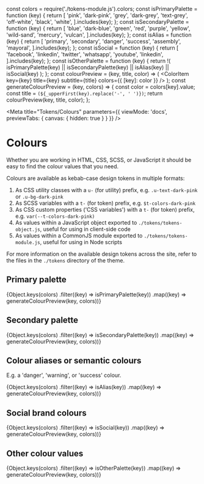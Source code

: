 const colors = require('./tokens-module.js').colors;
const isPrimaryPalette = function (key) {
  return [
    'pink',
    'dark-pink',
    'grey',
    'dark-grey',
    'text-grey',
    'off-white',
    'black',
    'white',
  ].includes(key);
};
const isSecondaryPalette = function (key) {
  return [
    'blue',
    'dark-blue',
    'green',
    'red',
    'purple',
    'yellow',
    'wild-sand',
    'mercury',
    'vulcan',
  ].includes(key);
};
const isAlias = function (key) {
  return [
    'primary',
    'secondary',
    'danger',
    'success',
    'assembly',
    'mayoral',
  ].includes(key);
};
const isSocial = function (key) {
  return [
    'facebook',
    'linkedin',
    'twitter',
    'whatsapp',
    'youtube',
    'linkedin',
  ].includes(key);
};
const isOtherPalette = function (key) {
  return !(
    isPrimaryPalette(key) ||
    isSecondaryPalette(key) ||
    isAlias(key) ||
    isSocial(key)
  );
};
const colourPreview = (key, title, color) => (
  <ColorItem key={key} title={key} subtitle={title} colors={{ [key]: color }} />
);
const generateColourPreview = (key, colors) => {
  const color = colors[key].value;
  const title = `(${_upperFirst(key).replace('-', ' ')})`;
  return colourPreview(key, title, color);
};

<Meta
  title="Tokens/Colours"
  parameters={{ viewMode: 'docs', previewTabs: { canvas: { hidden: true } } }}
/>

# Colours

Whether you are working in HTML, CSS, SCSS, or JavaScript it should be easy to
find the colour values that you need.

Colours are available as kebab-case design tokens in multiple formats:

1. As CSS utility classes with a `u-` (for utility) prefix, e.g.
   `.u-text-dark-pink` or `.u-bg-dark-pink`
2. As SCSS variables with a `t-` (for token) prefix, e.g. `$t-colors-dark-pink`
3. As CSS custom properties ('CSS variables') with a `t-` (for token) prefix,
   e.g. `var(--t-colors-dark-pink)`
4. As values within a JavaScript object exported to `./tokens/tokens-object.js`,
   useful for using in client-side code
5. As values within a CommonJS module exported to `./tokens/tokens-module.js`,
   useful for using in Node scripts

For more information on the available design tokens across the site, refer to
the files in the `./tokens` directory of the theme.

## Primary palette

<ColorPalette>
  {Object.keys(colors)
    .filter((key) => isPrimaryPalette(key))
    .map((key) => generateColourPreview(key, colors))}
</ColorPalette>

## Secondary palette

<ColorPalette>
  {Object.keys(colors)
    .filter((key) => isSecondaryPalette(key))
    .map((key) => generateColourPreview(key, colors))}
</ColorPalette>

## Colour aliases or semantic colours

E.g. a 'danger', 'warning', or 'success' colour.

<ColorPalette>
  {Object.keys(colors)
    .filter((key) => isAlias(key))
    .map((key) => generateColourPreview(key, colors))}
</ColorPalette>

## Social brand colours

<ColorPalette>
  {Object.keys(colors)
    .filter((key) => isSocial(key))
    .map((key) => generateColourPreview(key, colors))}
</ColorPalette>

## Other colour values

<ColorPalette>
  {Object.keys(colors)
    .filter((key) => isOtherPalette(key))
    .map((key) => generateColourPreview(key, colors))}
</ColorPalette>

